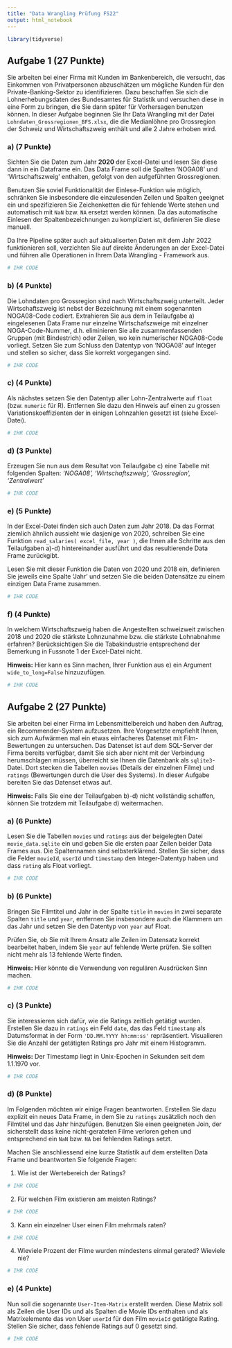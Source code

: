 ```yaml
---
title: "Data Wrangling Prüfung FS22"
output: html_notebook
---
```


```r
library(tidyverse)
```

## Aufgabe 1 (27 Punkte)

Sie arbeiten bei einer Firma mit Kunden im Bankenbereich, die versucht, das Einkommen von Privatpersonen abzuschätzen um mögliche Kunden für den Private-Banking-Sektor zu identifizieren. Dazu beschaffen Sie sich die Lohnerhebungsdaten des Bundesamtes für Statistik und versuchen diese in eine Form zu bringen, die Sie dann später für Vorhersagen benutzen können. In dieser Aufgabe beginnen Sie Ihr Data Wrangling mit der Datei `Lohndaten_Grossregionen_BFS.xlsx`, die die Medianlöhne pro Grossregion der Schweiz und Wirtschaftszweig enthält und alle 2 Jahre erhoben wird.

### a) (7 Punkte)

Sichten Sie die Daten zum Jahr **2020** der Excel-Datei und lesen Sie diese dann in ein Dataframe ein. Das Data Frame soll die Spalten 'NOGA08' und 'Wirtschaftszweig' enthalten, gefolgt von den aufgeführten Grossregionen.

Benutzen Sie soviel Funktionalität der Einlese-Funktion wie möglich, schränken Sie insbesondere die einzulesenden Zeilen und Spalten geeignet ein und spezifizieren Sie Zeichenketten die für fehlende Werte stehen und automatisch mit `NaN` bzw. `NA` ersetzt werden können. Da das automatische Einlesen der Spaltenbezeichnungen zu kompliziert ist, definieren Sie diese manuell.

Da Ihre Pipeline später auch auf aktualiserten Daten mit dem Jahr 2022 funktionieren soll, verzichten Sie auf direkte Änderungen an der Excel-Datei und führen alle Operationen in Ihrem Data Wrangling - Framework aus.

```r
# IHR CODE

```

### b) (4 Punkte)

Die Lohndaten pro Grossregion sind nach Wirtschaftszweig unterteilt. Jeder Wirtschaftszweig ist nebst der Bezeichnung mit einem sogenannten NOGA08-Code codiert. Extrahieren Sie aus dem in Teilaufgabe a) eingelesenen Data Frame nur einzelne Wirtschafszweige mit einzelner NOGA-Code-Nummer, d.h. eliminieren Sie alle zusammenfassenden Gruppen (mit Bindestrich) oder Zeilen, wo kein numerischer NOGA08-Code vorliegt. Setzen Sie zum Schluss den Datentyp von 'NOGA08' auf Integer und stellen so sicher, dass Sie korrekt vorgegangen sind.

```r
# IHR CODE

```

### c) (4 Punkte)

Als nächstes setzen Sie den Datentyp aller Lohn-Zentralwerte auf `float` (bzw. `numeric` für R). Entfernen Sie dazu den Hinweis auf einen zu grossen Variationskoeffizienten der in einigen Lohnzahlen gesetzt ist (siehe Excel-Datei).

```r
# IHR CODE

```

### d) (3 Punkte)

 Erzeugen Sie nun aus dem Resultat von Teilaufgabe c) eine Tabelle mit folgenden Spalten: *'NOGA08', 'Wirtschaftszweig', 'Grossregion', 'Zentralwert'*
 
```r
# IHR CODE

```

### e) (5 Punkte)

In der Excel-Datei finden sich auch Daten zum Jahr 2018. Da das Format ziemlich ähnlich aussieht wie dasjenige von 2020, schreiben Sie eine Funktion `read_salaries( excel_file, year )`, die Ihnen alle Schritte aus den Teilaufgaben a)-d) hintereinander ausführt und das resultierende Data Frame zurückgibt.

Lesen Sie mit dieser Funktion die Daten von 2020 und 2018 ein, definieren Sie jeweils eine Spalte 'Jahr' und setzen Sie die beiden Datensätze zu einem einzigen Data Frame zusammen.

```r
# IHR CODE

```

### f) (4 Punkte)

In welchem Wirtschaftszweig haben die Angestellten schweizweit zwischen 2018 und 2020 die stärkste Lohnzunahme bzw. die stärkste Lohnabnahme erfahren? Berücksichtigen Sie die Tabakindustrie entsprechend der Bemerkung in Fussnote 1 der Excel-Datei nicht.

**Hinweis:** Hier kann es Sinn machen, Ihrer Funktion aus e) ein Argument `wide_to_long=False` hinzuzufügen.

```r
# IHR CODE

```

## Aufgabe 2 (27 Punkte)


Sie arbeiten bei einer Firma im Lebensmittelbereich und haben den Auftrag, ein Recommender-System aufzusetzen. Ihre Vorgesetzte empfiehlt Ihnen, sich zum Aufwärmen mal ein etwas einfacheres Datenset mit Film-Bewertungen zu untersuchen. Das Datenset ist auf dem SQL-Server der Firma bereits verfügbar, damit Sie sich aber nicht mit der Verbindung herumschlagen müssen, überreicht sie Ihnen die Datenbank als `sqlite3`-Datei. Dort stecken die Tabellen `movies` (Details der einzelnen Filme) und `ratings` (Bewertungen durch die User des Systems).
In dieser Aufgabe bereiten Sie das Datenset etwas auf.


**Hinweis:** Falls Sie eine der Teilaufgaben b)-d) nicht vollständig schaffen, können Sie trotzdem mit Teilaufgabe d) weitermachen.

### a) (6 Punkte)

 Lesen Sie die Tabellen `movies` und `ratings` aus der beigelegten Datei `movie_data.sqlite` ein und geben Sie die ersten paar Zeilen beider Data Frames aus. Die Spaltennamen sind selbsterklärend. Stellen Sie sicher, dass die Felder `movieId`, `userId` und `timestamp` den Integer-Datentyp haben und dass `rating` als Float vorliegt.
 
```r
# IHR CODE

```

### b) (6 Punkte)

 Bringen Sie Filmtitel und Jahr in der Spalte `title` in `movies` in zwei separate Spalten `title` und `year`, entfernen Sie insbesondere auch die Klammern um das Jahr und setzen Sie den Datentyp von `year` auf Float. 

Prüfen Sie, ob Sie mit Ihrem Ansatz alle Zeilen im Datensatz korrekt bearbeitet haben, indem Sie `year` auf fehlende Werte prüfen. Sie sollten nicht mehr als 13 fehlende Werte finden.

**Hinweis:** Hier könnte die Verwendung von regulären Ausdrücken Sinn machen.

```r
# IHR CODE

```

### c) (3 Punkte)

Sie interessieren sich dafür, wie die Ratings zeitlich getätigt wurden. Erstellen Sie dazu in `ratings` ein Feld `date`, das das Feld `timestamp` als Datumsformat in der Form `'DD.MM.YYYY hh:mm:ss'` repräsentiert. Visualieren Sie die Anzahl der getätigten Ratings pro Jahr mit einem Histogramm.

**Hinweis:** Der Timestamp liegt in Unix-Epochen in Sekunden seit dem 1.1.1970 vor.

```r
# IHR CODE

```

### d) (8 Punkte)

Im Folgenden möchten wir einige Fragen beantworten. Erstellen Sie dazu explizit ein neues Data Frame, in dem Sie zu `ratings` zusätzlich noch den Filmtitel und das Jahr hinzufügen. Benutzen Sie einen geeigneten Join, der sicherstellt dass keine nicht-gerateten Filme verloren gehen und entsprechend ein `NaN` bzw. `NA` bei fehlenden Ratings setzt.

Machen Sie anschliessend eine kurze Statistik auf dem erstellten Data Frame und beantworten Sie folgende Fragen:

1. Wie ist der Wertebereich der Ratings?

```r
# IHR CODE

```

2. Für welchen Film existieren am meisten Ratings?

```r
# IHR CODE

```

3. Kann ein einzelner User einen Film mehrmals raten?

```r
# IHR CODE

```

4. Wieviele Prozent der Filme wurden mindestens einmal gerated? Wieviele nie?

```r
# IHR CODE

```

### e) (4 Punkte)

Nun soll die sogenannte `User-Item-Matrix` erstellt werden. Diese Matrix soll als Zeilen die User IDs und als Spalten die Movie IDs enthalten und als Matrixelemente das von User `userId` für den Film `movieId` getätigte Rating.
Stellen Sie sicher, dass fehlende Ratings auf 0 gesetzt sind.

```r
# IHR CODE

```
